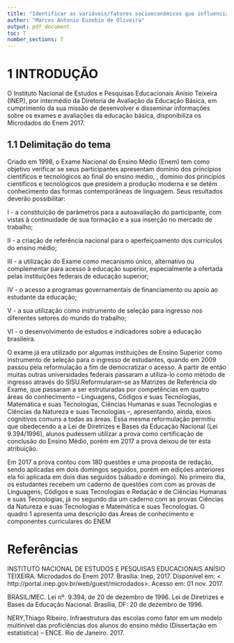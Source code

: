 ```yaml
---
title: "Identificar as variáveis/fatores socioeconômicos que influenciam na aprovação ou não dos candidatos inscritos no ENEM em 2017"
author: "Marcos Antonio Euzebio de Oliveira"
output: pdf_document
toc: T
number_sections: T
---
```


# 1 INTRODUÇÃO

O Instituto Nacional de Estudos e Pesquisas Educacionais Anísio Teixeira (INEP), por intermédio da Diretoria de Avaliação da Educação Básica, em cumprimento da sua missão de desenvolver e disseminar informações sobre os exames e avaliações da educação básica, disponibiliza os Microdados do Enem 2017.

## 1.1 Delimitação do tema
Criado em 1998, o Exame Nacional do Ensino Médio (Enem) tem como objetivo verificar se seus participantes apresentam domínio dos princípios científicos e tecnológicos ao final do ensino médio, , domínio dos princípios científicos e tecnológicos que presidem a produção moderna e se detêm conhecimento das formas contemporâneas de linguagem. 
Seus resultados deverão possibilitar: 

I - a constituição de parâmetros para a autoavaliação do participante, com vistas à continuidade de sua formação e a sua inserção no mercado de trabalho; 

II - a criação de referência nacional para o aperfeiçoamento dos currículos do ensino médio; 

III - a utilização do Exame como mecanismo único, alternativo ou complementar para acesso à educação superior, especialmente a ofertada pelas instituições federais de educação superior;

IV - o acesso a programas governamentais de financiamento ou apoio ao estudante da educação;

V - a sua utilização como instrumento de seleção para ingresso nos diferentes setores do mundo do trabalho;
 
VI - o desenvolvimento de estudos e indicadores sobre a educação brasileira. 

O exame já era utilizado por algumas instituições de Ensino Superior como instrumento de seleção para o ingresso de estudantes, quando em 2009 passou pela reformulação a fim de democratizar o acesso. A partir de então muitas outras universidades federais passaram a utiliza-lo como método de ingresso através do SISU.Reformularam-se as Matrizes de Referência do Exame, que passaram a ser estruturadas por competências em quatro áreas do conhecimento – Linguagens, Códigos e suas Tecnologias, Matemática e suas Tecnologias, Ciências Humanas e suas Tecnologias e Ciências da Natureza e suas Tecnologias –, apresentando, ainda, eixos cognitivos comuns a todas as áreas. Essa mesma reformulação permitiu que obedecendo a a Lei de Diretrizes e Bases da Educação Nacional (Lei 9.394/1996), alunos pudessem utilizar a prova como certificação de conclusão do Ensino Médio, porém em 2017 a prova deixou de ter esta atribuição.

Em 2017 a prova contou com 180 questões e uma proposta de redação, sendo aplicadas em dois domingos seguidos, porém em edições anteriores ela foi aplicada em dois dias seguidos (sábado e domingo). No primeiro dia, os estudantes recebem  um caderno de questões com com as provas de Linguagens, Códigos e suas Tecnologias e Redação e de Ciências Humanas e suas Tecnologias, já no segundo dia um caderno com as provas Ciências da Natureza e suas Tecnologias e Matemática e suas Tecnologias. O quadro 1 apresenta uma descrição das Áreas de conhecimento e componentes curriculares do ENEM

\newpage

# Referências

INSTITUTO NACIONAL DE ESTUDOS E PESQUISAS EDUCACIONAIS ANÍSIO TEIXEIRA. Microdados do Enem 2017. Brasília: Inep, 2017. Disponível em: < http://portal.inep.gov.br/web/guest/microdados>. Acesso em: 01 nov. 2017.

BRASIL/MEC. Lei nº. 9.394, de 20 de dezembro de 1996. Lei de Diretrizes e Bases da Educação Nacional. Brasília, DF: 20 de dezembro de 1996. 

NERY,Thiago Ribeiro. Infraestrutura das escolas como fator em um modelo multinível das
proficiências dos alunos do ensino médio (Dissertação em estatística) – ENCE. Rio de Janeiro. 2017.

